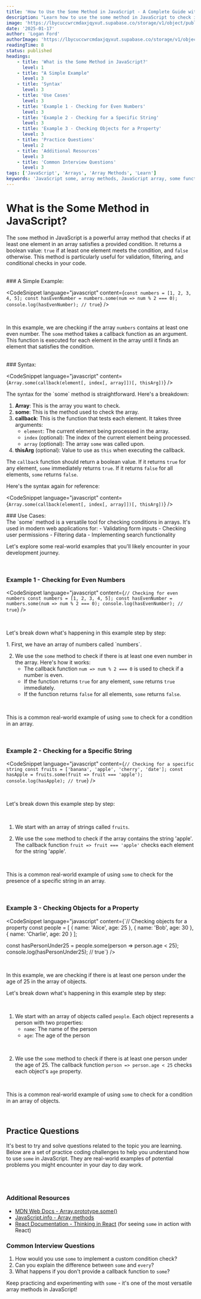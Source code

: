 ```yaml
---
title: 'How to Use the Some Method in JavaScript - A Complete Guide with Examples'
description: "Learn how to use the some method in JavaScript to check if at least one element in an array satisfies a condition. This guide provides practical examples, step-by-step explanations, and real-world use cases."
image: 'https://lbycuccwrcmdaxjqyxut.supabase.co/storage/v1/object/public/blog-images/what-is-array-some.png'
date: '2025-01-17'
author: 'Logan Ford'
authorImage: 'https://lbycuccwrcmdaxjqyxut.supabase.co/storage/v1/object/public/user-profile-pictures/3a57d7e8-8b80-483b-93d0-70fe1f06b0c0/logo.png?u=1l5im5h5n6e5'
readingTime: 8
status: published
headings:
    - title: 'What is the Some Method in JavaScript?'
      level: 1
    - title: "A Simple Example"
      level: 3
    - title: 'Syntax'
      level: 3
    - title: 'Use Cases'
      level: 3
    - title: 'Example 1 - Checking for Even Numbers'
      level: 3
    - title: 'Example 2 - Checking for a Specific String'
      level: 3
    - title: 'Example 3 - Checking Objects for a Property'
      level: 3
    - title: 'Practice Questions'
      level: 2
    - title: 'Additional Resources'
      level: 3
    - title: 'Common Interview Questions'
      level: 3
tags: ['JavaScript', 'Arrays', 'Array Methods', 'Learn']
keywords: 'JavaScript some, array methods, JavaScript array, some function, JavaScript tutorial, web development, coding tutorial, checking conditions in arrays'
---
```



# What is the Some Method in JavaScript?

The `some` method in JavaScript is a powerful array method that checks if at least one element in an array satisfies a provided condition. It returns a boolean value: `true` if at least one element meets the condition, and `false` otherwise. This method is particularly useful for validation, filtering, and conditional checks in your code.

<br />

<div className="my-4">
### A Simple Example:
</div>

<CodeSnippet language="javascript" content={`const numbers = [1, 2, 3, 4, 5];
const hasEvenNumber = numbers.some(num => num % 2 === 0);
console.log(hasEvenNumber); // true`} />

<br />

In this example, we are checking if the array `numbers` contains at least one even number. The `some` method takes a callback function as an argument. This function is executed for each element in the array until it finds an element that satisfies the condition.

<br />

<div className="my-4">
### Syntax:
</div>

<CodeSnippet language="javascript" content={`Array.some(callback(element[, index[, array]])[, thisArg])`} />

<div className="my-4">
The syntax for the `some` method is straightforward. Here's a breakdown:

1. **Array**: This is the array you want to check.
2. **some**: This is the method used to check the array.
3. **callback**: This is the function that tests each element. It takes three arguments:
   - `element`: The current element being processed in the array.
   - `index` (optional): The index of the current element being processed.
   - `array` (optional): The array `some` was called upon.
4. **thisArg** (optional): Value to use as `this` when executing the callback.

The `callback` function should return a boolean value. If it returns `true` for any element, `some` immediately returns `true`. If it returns `false` for all elements, `some` returns `false`.

Here's the syntax again for reference:
</div>

<CodeSnippet language="javascript" content={`Array.some(callback(element[, index[, array]])[, thisArg])`} />

<div className="my-4">
### Use Cases:
</div>

<div className="my-4">
The `some` method is a versatile tool for checking conditions in arrays. It's used in modern web applications for:
- Validating form inputs
- Checking user permissions
- Filtering data
- Implementing search functionality

<br />

Let's explore some real-world examples that you'll likely encounter in your development journey.
</div>

<br />

### Example 1 - Checking for Even Numbers

<CodeSnippet language="javascript" content={`// Checking for even numbers
const numbers = [1, 2, 3, 4, 5];
const hasEvenNumber = numbers.some(num => num % 2 === 0);
console.log(hasEvenNumber); // true`} />

<br />

Let's break down what's happening in this example step by step:

<div className="my-4">
1. First, we have an array of numbers called `numbers`.

2. We use the `some` method to check if there is at least one even number in the array. Here's how it works:
   - The callback function `num => num % 2 === 0` is used to check if a number is even.
   - If the function returns `true` for any element, `some` returns `true` immediately.
   - If the function returns `false` for all elements, `some` returns `false`.

<br />

This is a common real-world example of using `some` to check for a condition in an array.
</div>

<br />

### Example 2 - Checking for a Specific String

<CodeSnippet language="javascript" content={`// Checking for a specific string
const fruits = ['banana', 'apple', 'cherry', 'date'];
const hasApple = fruits.some(fruit => fruit === 'apple');
console.log(hasApple); // true`} />

<br />

Let's break down this example step by step:

<br />

1. We start with an array of strings called `fruits`.

2. We use the `some` method to check if the array contains the string 'apple'. The callback function `fruit => fruit === 'apple'` checks each element for the string 'apple'.

<br />

This is a common real-world example of using `some` to check for the presence of a specific string in an array.

<br />

### Example 3 - Checking Objects for a Property

<CodeSnippet language="javascript" content={`// Checking objects for a property
const people = [
  { name: 'Alice', age: 25 },
  { name: 'Bob', age: 30 },
  { name: 'Charlie', age: 20 }
];

const hasPersonUnder25 = people.some(person => person.age < 25);
console.log(hasPersonUnder25); // true`} />

<br />

In this example, we are checking if there is at least one person under the age of 25 in the array of objects.

Let's break down what's happening in this example step by step:

<br />

1. We start with an array of objects called `people`. Each object represents a person with two properties:
   - `name`: The name of the person
   - `age`: The age of the person

<br />

2. We use the `some` method to check if there is at least one person under the age of 25. The callback function `person => person.age < 25` checks each object's `age` property.

<br />

This is a common real-world example of using `some` to check for a condition in an array of objects.

<br />

## Practice Questions

It's best to try and solve questions related to the topic you are learning. Below are a set of practice coding challenges to help you understand how to use `some` in JavaScript. 
They are real-world examples of potential problems you might encounter in your day to day work.

<br />

<MdxQuestionDisplay tag="some" take={5} />

<br />

### Additional Resources
- [MDN Web Docs - Array.prototype.some()](https://developer.mozilla.org/en-US/docs/Web/JavaScript/Reference/Global_Objects/Array/some)
- [JavaScript.info - Array methods](https://javascript.info/array-methods)
- [React Documentation - Thinking in React](https://react.dev/learn/thinking-in-react) (for seeing `some` in action with React)

### Common Interview Questions
1. How would you use `some` to implement a custom condition check?
2. Can you explain the difference between `some` and `every`?
3. What happens if you don't provide a callback function to `some`?

Keep practicing and experimenting with `some` - it's one of the most versatile array methods in JavaScript!
